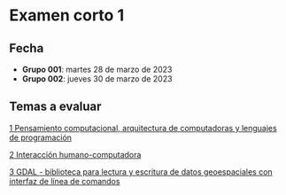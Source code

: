 # Examen corto 1 {.unnumbered}

## Fecha {.unnumbered}
- **Grupo 001**: martes 28 de marzo de 2023
- **Grupo 002**: jueves 30 de marzo de 2023

## Temas a evaluar {.unnumbered}
[1 Pensamiento computacional, arquitectura de computadoras y lenguajes de programación](01-pensamiento_computacional-arquitectura_computadoras-lenguajes_programacion.qmd)  

[2 Interacción humano-computadora](02-interaccion_humano_computadora.qmd)

[3 GDAL - biblioteca para lectura y escritura de datos geoespaciales con interfaz de línea de comandos](03-gdal.qmd)